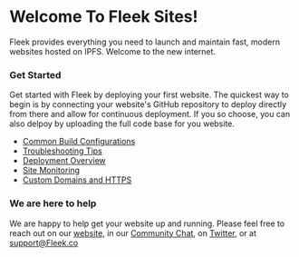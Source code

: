 # Welcome To Fleek Sites!

Fleek provides everything you need to launch and maintain fast, modern websites hosted on IPFS. Welcome to the new internet.

### Get Started

Get started with Fleek by deploying your first website. The quickest way to begin is by connecting your website's GitHub repository to deploy directly from there and allow for continuous deployment.
If you so choose, you can also delpoy by uploading the full code base for you website.

- [Common Build Configurations](/Sites/BuildConfigurations/)
- [Troubleshooting Tips](/Sites/Troubleshooting)
- [Deployment Overview](/Sites/SiteDeploys)
- [Site Monitoring](/Sites/MonitorSites)
- [Custom Domains and HTTPS](/Sites/DomainHTTPS)

### We are here to help

We are happy to help get your website up and running. Please feel free to reach out on our [website](https://Fleek.co), in our [Community Chat](https://join.slack.com/t/fleek-public/shared_invite/zt-bxna7y1d-PbVdut4rgHt5jM6Zjg9g9A), on [Twitter](https://twitter.com/FleekHQ), or at support@Fleek.co

